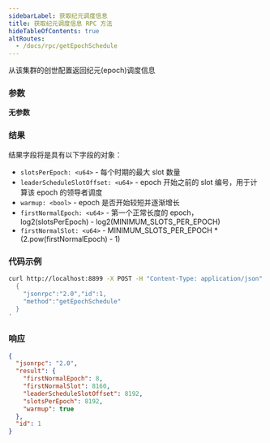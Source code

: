 ```yaml
---
sidebarLabel: 获取纪元调度信息
title: 获取纪元调度信息 RPC 方法
hideTableOfContents: true
altRoutes:
  - /docs/rpc/getEpochSchedule
---
```


从该集群的创世配置返回纪元(epoch)调度信息

<DocSideBySide>

<DocLeftSide>

### 参数

**无参数**

### 结果

结果字段将是具有以下字段的对象：

- `slotsPerEpoch: <u64>` - 每个时期的最大 slot 数量
- `leaderScheduleSlotOffset: <u64>` - epoch 开始之前的 slot 编号，用于计算该 epoch 的领导者调度
- `warmup: <bool>` - epoch 是否开始较短并逐渐增长
- `firstNormalEpoch: <u64>` - 第一个正常长度的 epoch，log2(slotsPerEpoch) - log2(MINIMUM_SLOTS_PER_EPOCH)
- `firstNormalSlot: <u64>` - MINIMUM_SLOTS_PER_EPOCH \* (2.pow(firstNormalEpoch) - 1)

</DocLeftSide>

<DocRightSide>

### 代码示例

```bash
curl http://localhost:8899 -X POST -H "Content-Type: application/json" -d '
  {
    "jsonrpc":"2.0","id":1,
    "method":"getEpochSchedule"
  }
'
```

### 响应

```json
{
  "jsonrpc": "2.0",
  "result": {
    "firstNormalEpoch": 8,
    "firstNormalSlot": 8160,
    "leaderScheduleSlotOffset": 8192,
    "slotsPerEpoch": 8192,
    "warmup": true
  },
  "id": 1
}
```

</DocRightSide>
</DocSideBySide>
